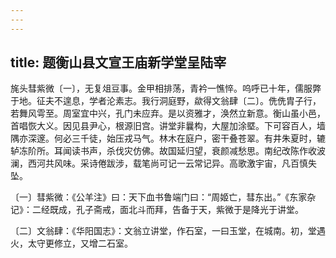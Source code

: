 ```yaml
---
---
---
```

title: 题衡山县文宣王庙新学堂呈陆宰
---




旄头彗紫微〔一〕，无复俎豆事。金甲相排荡，青衿一憔悴。呜呼已十年，儒服弊于地。征夫不遑息，学者沦素志。我行洞庭野，歘得文翁肆〔二〕。侁侁胄子行，若舞风雩至。周室宜中兴，孔门未应弃。是以资雅才，涣然立新意。衡山虽小邑，首唱恢大义。因见县尹心，根源旧宫。讲堂非曩构，大屋加涂塈。下可容百人，墙隅亦深邃。何必三千徒，始压戎马气。林木在庭户，密干叠苍翠。有井朱夏时，辘轳冻阶所。耳闻读书声，杀伐灾仿佛。故国延归望，衰颜减愁思。南纪改陈作收波澜，西河共风味。采诗倦跋涉，载笔尚可记一云常记异。高歌激宇宙，凡百慎失坠。

〔一〕彗紫微：《公羊注》曰：天下血书鲁端门曰：“周姬亡，彗东出。”《东家杂记》：二经既成，孔子斋戒，面北斗而拜，告备于天，紫微于是降光于讲堂。

〔二〕文翁肆：《华阳国志》：文翁立讲堂，作石室，一曰玉堂，在城南。初，堂遇火，太守更修立，又增二石室。